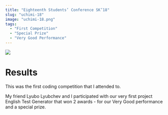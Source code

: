 ```yaml
---
title: "Eighteenth Students’ Conference SK’18"
slug: "uchimi-18"
image: "uchimi-18.png"
tags:
  - "First Competition"
  - "Special Prize"
  - "Very Good Performance"
---
```


![](/uchimi-18.png)

# Results

This was the first coding competition that I attended to.

My friend Lyubo Lyubchev and I participated with our very first project English Test Generator that won 2 awards - for our Very Good performance and a special prize.

